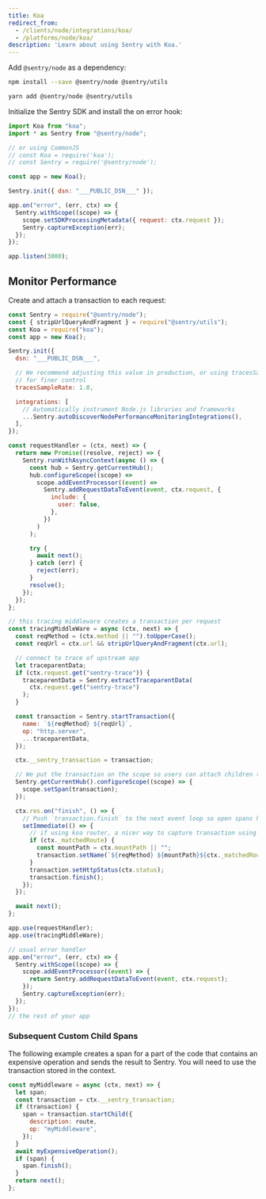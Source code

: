 ```yaml
---
title: Koa
redirect_from:
  - /clients/node/integrations/koa/
  - /platforms/node/koa/
description: 'Learn about using Sentry with Koa.'
---
```


Add `@sentry/node` as a dependency:

```bash {tabTitle:npm}
npm install --save @sentry/node @sentry/utils
```

```bash {tabTitle:Yarn}
yarn add @sentry/node @sentry/utils
```

Initialize the Sentry SDK and install the on error hook:

```javascript
import Koa from "koa";
import * as Sentry from "@sentry/node";

// or using CommonJS
// const Koa = require('koa');
// const Sentry = require('@sentry/node');

const app = new Koa();

Sentry.init({ dsn: "___PUBLIC_DSN___" });

app.on("error", (err, ctx) => {
  Sentry.withScope((scope) => {
    scope.setSDKProcessingMetadata({ request: ctx.request });
    Sentry.captureException(err);
  });
});

app.listen(3000);
```

## Monitor Performance

Create and attach a transaction to each request:

```javascript
const Sentry = require("@sentry/node");
const { stripUrlQueryAndFragment } = require("@sentry/utils");
const Koa = require("koa");
const app = new Koa();

Sentry.init({
  dsn: "___PUBLIC_DSN___",

  // We recommend adjusting this value in production, or using tracesSampler
  // for finer control
  tracesSampleRate: 1.0,

  integrations: [
    // Automatically instrument Node.js libraries and frameworks
    ...Sentry.autoDiscoverNodePerformanceMonitoringIntegrations(),
  ],
});

const requestHandler = (ctx, next) => {
  return new Promise((resolve, reject) => {
    Sentry.runWithAsyncContext(async () => {
      const hub = Sentry.getCurrentHub();
      hub.configureScope((scope) =>
        scope.addEventProcessor((event) =>
          Sentry.addRequestDataToEvent(event, ctx.request, {
            include: {
              user: false,
            },
          })
        )
      );

      try {
        await next();
      } catch (err) {
        reject(err);
      }
      resolve();
    });
  });
};

// this tracing middleware creates a transaction per request
const tracingMiddleWare = async (ctx, next) => {
  const reqMethod = (ctx.method || "").toUpperCase();
  const reqUrl = ctx.url && stripUrlQueryAndFragment(ctx.url);

  // connect to trace of upstream app
  let traceparentData;
  if (ctx.request.get("sentry-trace")) {
    traceparentData = Sentry.extractTraceparentData(
      ctx.request.get("sentry-trace")
    );
  }

  const transaction = Sentry.startTransaction({
    name: `${reqMethod} ${reqUrl}`,
    op: "http.server",
    ...traceparentData,
  });

  ctx.__sentry_transaction = transaction;

  // We put the transaction on the scope so users can attach children to it
  Sentry.getCurrentHub().configureScope((scope) => {
    scope.setSpan(transaction);
  });

  ctx.res.on("finish", () => {
    // Push `transaction.finish` to the next event loop so open spans have a chance to finish before the transaction closes
    setImmediate(() => {
      // if using koa router, a nicer way to capture transaction using the matched route
      if (ctx._matchedRoute) {
        const mountPath = ctx.mountPath || "";
        transaction.setName(`${reqMethod} ${mountPath}${ctx._matchedRoute}`);
      }
      transaction.setHttpStatus(ctx.status);
      transaction.finish();
    });
  });

  await next();
};

app.use(requestHandler);
app.use(tracingMiddleWare);

// usual error handler
app.on("error", (err, ctx) => {
  Sentry.withScope((scope) => {
    scope.addEventProcessor((event) => {
      return Sentry.addRequestDataToEvent(event, ctx.request);
    });
    Sentry.captureException(err);
  });
});
// the rest of your app
```

### Subsequent Custom Child Spans

The following example creates a span for a part of the code that contains an
expensive operation and sends the result to Sentry. You will need to use the
transaction stored in the context.

```javascript
const myMiddleware = async (ctx, next) => {
  let span;
  const transaction = ctx.__sentry_transaction;
  if (transaction) {
    span = transaction.startChild({
      description: route,
      op: "myMiddleware",
    });
  }
  await myExpensiveOperation();
  if (span) {
    span.finish();
  }
  return next();
};
```
